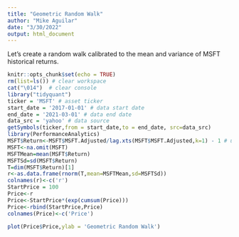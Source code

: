 ```yaml
---
title: "Geometric Random Walk"
author: "Mike Aguilar"
date: "3/30/2022"
output: html_document
---
```


<!-- ### Geometric Random Walk -->
Let's create a random walk calibrated to the mean and variance of MSFT historical returns. 
```r
knitr::opts_chunk$set(echo = TRUE)
rm(list=ls()) # clear workspace
cat("\014")  # clear console
library("tidyquant") 
ticker = 'MSFT' # asset ticker
start_date = '2017-01-01' # data start date
end_date = '2021-03-01' # data end date
data_src = 'yahoo' # data source
getSymbols(ticker,from = start_date,to = end_date, src=data_src)
library(PerformanceAnalytics)
MSFT$Return<-MSFT$MSFT.Adjusted/lag.xts(MSFT$MSFT.Adjusted,k=1) - 1 # use lag.xts to obtain the lag for xts data
MSFT<-na.omit(MSFT)
MSFTMean=mean(MSFT$Return)
MSFTSd=sd(MSFT$Return)
T=dim(MSFT$Return)[1]
r<-as.data.frame(rnorm(T,mean=MSFTMean,sd=MSFTSd))
colnames(r)<-c('r')
StartPrice = 100
Price<-r
Price<-StartPrice*(exp(cumsum(Price)))
Price<-rbind(StartPrice,Price)
colnames(Price)<-c('Price')

plot(Price$Price,ylab = 'Geometric Random Walk')

```

